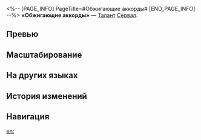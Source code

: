 <%-- [PAGE_INFO]
PageTitle=#Обжигающие аккорды#
[END_PAGE_INFO] --%>
{{Навык Инфобокс
|Название         = Обжигающие аккорды
|Изображение      = Навык Обжигающие аккорды.png
|Персонаж         = Сервал
|Тип              = Талант
|Тэг              = Усиление
|УронСтойк        = 
|ЭнергияГен       = 
|Энергия          = 
|Длительность     = 
|Описание         = Атака наносит всем противникам со статусом Шок {{Доп эффект|дополнительный электрический урон}}, равный {{Цвет|Выделенный|36%—79,2%}} от силы атаки Сервал.
|Свойство1        = 
|Масштабирование1 = 
}}
'''«Обжигающие аккорды»''' — [[Талант]] [[Сервал]].

==Превью==
{{Превью
|Файл = Обжигающие аккорды Превью
}}

==Масштабирование==
{{Масштабирование навыка
|36%;39.6%;43.2%;46.8%;50.4%;54%;58.5%;63%;67.5%;72%;75.6%;79.2%;82.8%;86.4%;90%
}}

==На других языках==
{{На других языках
|en   = Galvanic Chords
|zhs  = 燃情和弦
|zht  = 燃情和弦
|ja   = {{Rubi|情熱|じょうねつ}}コード
|ko   = 타오르는 화음
|es   = Cuerdas ardientes
|fr   = Accords galvaniques
|ru   = Обжигающие аккорды
|th   = Galvanic Chords
|vi   = Hợp Âm Cháy Bỏng
|de   = Galvanische Bänder
|id   = Galvanic Chords
|pt   = Cordas Galvânicas
}}

==История изменений==
{{История изменений|3.5}}

==Навигация==
{{Навык Навбокс|Сервал}}

[[en:]]